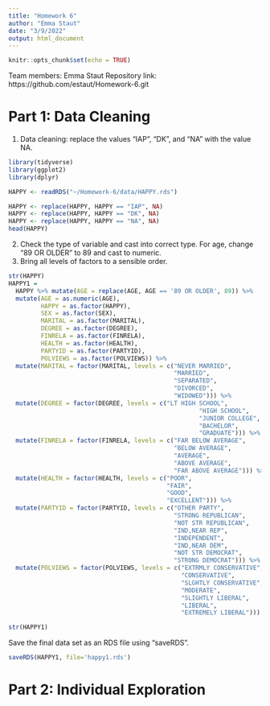 ```yaml
---
title: "Homework 6"
author: "Emma Staut"
date: "3/9/2022"
output: html_document
---
```


```r
knitr::opts_chunk$set(echo = TRUE)
```

Team members: Emma Staut
Repository link: https://github.com/estaut/Homework-6.git

# Part 1: Data Cleaning

1. Data cleaning: replace the values "IAP", "DK", and "NA" with the value NA.
```r
library(tidyverse)
library(ggplot2)
library(dplyr)

HAPPY <- readRDS("~/Homework-6/data/HAPPY.rds")

HAPPY <- replace(HAPPY, HAPPY == "IAP", NA)
HAPPY <- replace(HAPPY, HAPPY == "DK", NA)
HAPPY <- replace(HAPPY, HAPPY == "NA", NA)
head(HAPPY)
```

2. Check the type of variable and cast into correct type. For age, change "89 OR OLDER" to 89 and cast to numeric.
3. Bring all levels of factors to a sensible order.
```r
str(HAPPY)
HAPPY1 =
  HAPPY %>% mutate(AGE = replace(AGE, AGE == '89 OR OLDER', 89)) %>%
  mutate(AGE = as.numeric(AGE),
         HAPPY = as.factor(HAPPY),
         SEX = as.factor(SEX), 
         MARITAL = as.factor(MARITAL),
         DEGREE = as.factor(DEGREE),
         FINRELA = as.factor(FINRELA),
         HEALTH = as.factor(HEALTH),
         PARTYID = as.factor(PARTYID),
         POLVIEWS = as.factor(POLVIEWS)) %>% 
  mutate(MARITAL = factor(MARITAL, levels = c("NEVER MARRIED",
                                              "MARRIED",
                                              "SEPARATED",
                                              "DIVORCED",
                                              "WIDOWED"))) %>%
  mutate(DEGREE = factor(DEGREE, levels = c("LT HIGH SCHOOL",
                                                     "HIGH SCHOOL",
                                                     "JUNIOR COLLEGE",
                                                     "BACHELOR",
                                                     "GRADUATE"))) %>%
  mutate(FINRELA = factor(FINRELA, levels = c("FAR BELOW AVERAGE",
                                              "BELOW AVERAGE",
                                              "AVERAGE",
                                              "ABOVE AVERAGE",
                                              "FAR ABOVE AVERAGE"))) %>%
  mutate(HEALTH = factor(HEALTH, levels = c("POOR",
                                            "FAIR",
                                            "GOOD",
                                            "EXCELLENT"))) %>%
  mutate(PARTYID = factor(PARTYID, levels = c("OTHER PARTY",
                                              "STRONG REPUBLICAN",
                                              "NOT STR REPUBLICAN",
                                              "IND,NEAR REP",
                                              "INDEPENDENT",
                                              "IND,NEAR DEM",
                                              "NOT STR DEMOCRAT",
                                              "STRONG DEMOCRAT"))) %>%
  mutate(POLVIEWS = factor(POLVIEWS, levels = c("EXTRMLY CONSERVATIVE",
                                                "CONSERVATIVE",
                                                "SLGHTLY CONSERVATIVE",
                                                "MODERATE",
                                                "SLIGHTLY LIBERAL",
                                                "LIBERAL",
                                                "EXTREMELY LIBERAL")))

str(HAPPY1)
```
Save the final data set as an RDS file using "saveRDS".
```r
saveRDS(HAPPY1, file='happy1.rds')
```

# Part 2: Individual Exploration
